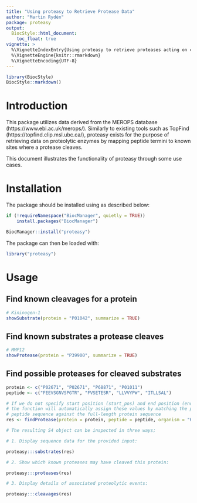 ```yaml
---
title: "Using proteasy to Retrieve Protease Data"
author: "Martin Rydén"
package: proteasy
output:
  BiocStyle::html_document:
    toc_float: true
vignette: >
  %\VignetteIndexEntry{Using proteasy to retrieve proteases acting on cleavage sites}
  %\VignetteEngine{knitr::rmarkdown}
  %\VignetteEncoding{UTF-8}
---
```


```r
library(BiocStyle)
BiocStyle::markdown()
```

# Introduction

This package utilizes data derived from the MEROPS database (https://www.ebi.ac.uk/merops/). Similarly to existing tools such as TopFind (https://topfind.clip.msl.ubc.ca/), proteasy exists for the purpose of retrieving data on proteolytic enzymes by mapping peptide termini to known sites where a protease cleaves.

This document illustrates the functionality of proteasy through some use cases.

# Installation

The package should be installed using as described below:

```r

if (!requireNamespace("BiocManager", quietly = TRUE))
    install.packages("BiocManager")

BiocManager::install("proteasy")

```

The package can then be loaded with:

```r

library("proteasy")

```

# Usage

## Find known cleavages for a protein

```r

# Kininogen-1
showSubstrate(protein = "P01042", summarize = TRUE)

```


## Find known substrates a protease cleaves

```r

# MMP12
showProtease(protein = "P39900", summarize = TRUE)

```

## Find possible proteases for cleaved substrates

```r

protein <- c("P02671", "P02671", "P68871", "P01011")
peptide <- c("FEEVSGNVSPGTR", "FVSETESR", "LLVVYPW", "ITLLSAL")

# If we do not specify start position (start_pos) and end position (end_pos),
# the function will automatically assign these values by matching the provided
# peptide sequence against the full-length protein sequence
res <- findProtease(protein = protein, peptide = peptide, organism = "Homo sapiens")

# The resulting S4 object can be inspected in three ways;

# 1. Display sequence data for the provided input:

proteasy:::substrates(res)

# 2. Show which known proteases may have cleaved this protein:

proteasy:::proteases(res)

# 3. Display details of associated proteolytic events:

proteasy:::cleavages(res)


```


